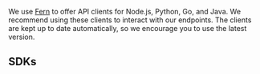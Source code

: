 We use [Fern](www.buildwithfern.com) to offer API clients for Node.js, Python, Go, and Java. We recommend using these clients to interact with our endpoints. The clients are kept up to date automatically, so we encourage you to use the latest version. 

## SDKs

<Cards>
  <Card
    title="Node.js/TypeScript"
    icon="fa-brands fa-node"
    href="https://github.com/fern-api/fern-typescript"
  />
  <Card
    title="Python"
    icon="fa-brands fa-python"
    href="https://github.com/fern-api/fern-python"
  />
  <Card
    title="Go"
    icon="fa-brands fa-java"
    href="https://github.com/fern-api/fern-java"
  />
</Cards>

<br />